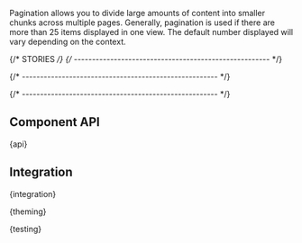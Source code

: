 
<Meta of={PaginationStories} />

<StoryHeading of={PaginationStories.Basic} hidden></StoryHeading>

<Banner of={PaginationStories} />

<Lead>
  Pagination allows you to divide large amounts of content into smaller chunks across multiple pages. Generally,
  pagination is used if there are more than 25 items displayed in one view. The default number displayed will vary
  depending on the context.
</Lead>

<Canvas of={PaginationStories.Basic} sourceState="shown" />

<PlaygroundBar of={PaginationStories.Basic}></PlaygroundBar>

{/* STORIES */}
{/* ------------------------------------------------------ */}

<StoryHeading of={PaginationStories.SmallPagination}></StoryHeading>

<Canvas of={PaginationStories.SmallPagination} sourceState="closed" />

{/* ------------------------------------------------------ */}

<StoryHeading of={PaginationStories.SmallPaginationWithDots}></StoryHeading>

<Canvas of={PaginationStories.SmallPaginationWithDots} sourceState="closed" />

{/* ------------------------------------------------------ */}

## Component API


<Markdown>{api}</Markdown>

## Integration


<Markdown>{integration}</Markdown>


<Markdown>{theming}</Markdown>


<Markdown>{testing}</Markdown>
